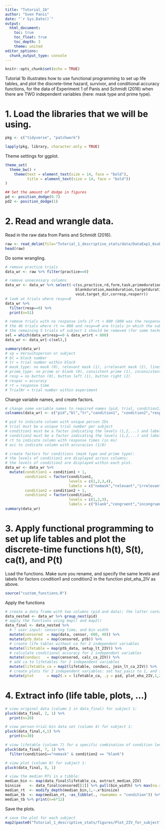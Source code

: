 ```yaml
---
title: "Tutorial_1b"
author: "Sven Panis"
date: "`r Sys.Date()`"
output:
  html_document:
    toc: true
    toc_float: true
    toc_depth: 3
    theme: united
editor_options: 
  chunk_output_type: console
---
```


```r
knitr::opts_chunk$set(echo = TRUE)
```

Tutorial 1b illustrates how to use functional programming to set up life tables, and plot the discrete-time hazard, survivor, and conditional accuracy functions, for the data of Experiment 1 of Panis and Schmidt (2016) when there are TWO independent variables (here: mask type and prime type).

# 1. Load the libraries that we will be using. 

```r
pkg <- c("tidyverse", "patchwork")

lapply(pkg, library, character.only = TRUE)
```

Theme settings for ggplot.

```r
theme_set(
  theme_bw() +
    theme(text = element_text(size = 14, face = "bold"), 
          title = element_text(size = 14, face = "bold"))
)

## Set the amount of dodge in figures
pd <- position_dodge(0.7)
pd2 <- position_dodge(1)
```

# 2. Read and wrangle data.

Read in the raw data from Panis and Schmidt (2016).

```r
raw <- read_delim(file="Tutorial_1_descriptive_stats/data/DataExp1_6subjects.txt", delim="\t",col_names=T) 
head(raw)
```

Do some wrangling.

```r
# remove practice trials
data_wr <- raw %>% filter(practice==0) 

# remove unnecessary columns
data_wr <- data_wr %>% select(-c(ss,practice,rd,form,task,primeduration,
                                blankduration,maskduration,targetduration,
                                void,target_dir,corresp,resperr))
# look at trials where resp==0
data_wr %>% 
  filter(resp==0) %>% 
  print(n=51)

# remove trials with no response info if rt < 800 (800 was the response deadline in each trial):
# the 46 trials where rt >= 800 and resp==0 are trials in which the subject did not respond; these should not be deleted because they will be treated as right-censored observations in EHA!
# the remaining 5 trials of subject 1 should be removed (for some technical reason the resp (1 or 2) was not recorded; perhaps (s)he pressed both buttons at the same time...)
sel = which(data_wr$resp==0 & data_wr$rt < 800)
data_wr <- data_wr[-c(sel),] 

summary(data_wr)
# vp = Versuchsperson or subject
# bl = block number
# tr = trial number within block
# mask_type: no mask (0), relevant mask (1), irrelevant mask (2), lines mask (3)
# prime_type: no prime or blank (0), consistent prime (1), inconsistent prime (2)
# resp = no button (0), button left (1), button right (2) 
# respac = accuracy
# rt = response time
# TrialNr = trial number within experiment
```

Change variable names, and create factors.

```r
# change some variable names to required names (pid, trial, condition1, condition2, rt, and acc)
colnames(data_wr) <- c("pid","bl","tr","condition1", "condition2","resp","acc","rt","trial") 

# pid to indicate column with unique person IDs
# trial must be a unique trial number per subject
# condition1 must be a factor indicating the levels (1,2,...) and labels of the first independent variable (here: mask_type)
# condition2 must be a factor indicating the levels (1,2,...) and labels of the second independent variable (here: prime_type)
# rt to indicate column with response times (in ms)
# acc to indicate column with accuracies (1/0)

# create factors for conditions (mask type and prime type): 
# the levels of condition1 are displayed across columns; 
# the levels of condition2 are displayed within each plot.
data_wr <- data_wr %>% 
  mutate(condition1 = condition1 + 1, 
         condition1 = factor(condition1, 
                             levels = c(1,2,3,4), 
                             labels = c("nomask","relevant","irrelevant","lines")),
         condition2 = condition2 + 1, 
         condition2 = factor(condition2, 
                             levels = c(1,2,3), 
                             labels = c("blank","congruent","incongruent")))
summary(data_wr)
```

# 3. Apply functional programming to set up life tables and plot the discrete-time functions h(t), S(t), ca(t), and P(t)

Load the functions. Make sure you rename, and specify the same levels and labels for factors condition1 and condition2 in the function plot_eha_2IV as above.

```r
source("custom_functions.R")
```

Apply the functions

```r
# create a data frame with two columns (pid and data); the latter contains a list of nested data frames
data_nested <- data_wr %>% group_nest(pid)
# apply the functions using map() and map2()
data_final <- data_nested %>% 
  # ! user input: censoring time, and bin width
  mutate(censored  = map(data, censor, 600, 40)) %>%   
  mutate(ptb_data  = map(censored, ptb)) %>%           
  # create life tables without ca for 2 independent variables
  mutate(lifetable = map(ptb_data, setup_lt_2IV)) %>%    
  # calculate conditional accuracy for 2 independent variables
  mutate(condacc   = map(censored, calc_ca_2IV)) %>%       
  # add ca to lifetables for 2 independent variables
  mutate(lifetable_ca = map2(lifetable, condacc, join_lt_ca_2IV)) %>%  
  # create plots for 2 independent variables: set haz_yaxis to 1, and first_bin_shown to 2
  mutate(plot      = map2(.x = lifetable_ca, .y = pid, plot_eha_2IV,1,2))  
```

# 4. Extract info (life table, plots, ...)

```r
# view original data (column 2 in data_final) for subject 1:
pluck(data_final, 2, 1) %>% 
  print(n=20)

# view person-trial-bin data set (column 4) for subject 1:
pluck(data_final,4,1) %>% 
  print(n=30)

# view lifetable (column 7) for a specific combination of condition levels for subject 1:
pluck(data_final, 7, 1) %>% 
  filter(condition1=="nomask" & condition2 == "blank")

# view plot (column 8) for subject 1:
pluck(data_final, 8, 1)

# view the median RTs in a tibble:
median_bin <- map(data_final$lifetable_ca, extract_median_2IV)
binsize    <- data_final$censored[[1]] %>% pull(bin_width) %>% max(na.rm=T)
median_rt  <- modify_depth(median_bin,1,~.x*binsize)
median_tb  <- map(median_rt, ~as_tibble(., rownames = "condition")) %>% list_rbind(names_to = "pid")
median_tb %>% print(n=6*12)
```

Save the plots.

```r
# save the plot for each subject
map2(paste0("Tutorial_1_descriptive_stats/figures/Plot_2IV_for_subject", data_final$pid, "_PanisSchmidt.png"), data_final$plot, ggsave, width = 12, height = 10, dpi = 800)
```
